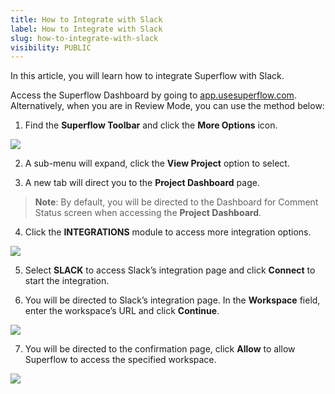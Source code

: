 ```yaml
---
title: How to Integrate with Slack
label: How to Integrate with Slack
slug: how-to-integrate-with-slack
visibility: PUBLIC
---
```


In this article, you will learn how to integrate Superflow with Slack.

Access the Superflow Dashboard by going to [app.usesuperflow.com](app.usesuperflow.com). Alternatively, when you are in Review Mode, you can use the method below:

1. Find the **Superflow Toolbar** and click the **More Options** icon.

 
![](https://cdn.hashnode.com/res/hashnode/image/upload/v1733131835055/7wB0vNvxr.png?auto=format)
 

2. A sub-menu will expand, click the **View Project** option to select.

3. A new tab will direct you to the **Project Dashboard** page.

> **Note**: By default, you will be directed to the Dashboard for Comment Status screen when accessing the **Project Dashboard**.

4. Click the **INTEGRATIONS** module to access more integration options.

 
![](https://cdn.hashnode.com/res/hashnode/image/upload/v1733137081062/lkvVe2Pom.png?auto=format)
 

5. Select **SLACK** to access Slack’s integration page and click **Connect** to start the integration.

6. You will be directed to Slack’s integration page. In the **Workspace** field, enter the workspace’s URL and click **Continue**.

 
![](https://cdn.hashnode.com/res/hashnode/image/upload/v1733137099586/aZSdqFGqA.png?auto=format)
 

7. You will be directed to the confirmation page, click **Allow** to allow Superflow to access the specified workspace.

 
![](https://cdn.hashnode.com/res/hashnode/image/upload/v1733137116284/ORMYaRivI.png?auto=format)
 
